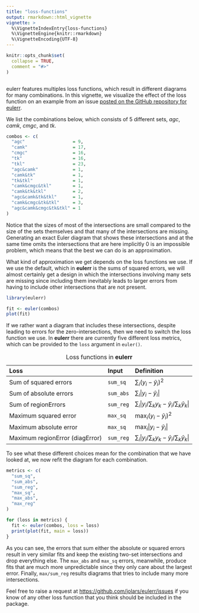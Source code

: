 ```yaml
---
title: "loss-functions"
output: rmarkdown::html_vignette
vignette: >
  %\VignetteIndexEntry{loss-functions}
  %\VignetteEngine{knitr::rmarkdown}
  %\VignetteEncoding{UTF-8}
---
```


```r
knitr::opts_chunk$set(
  collapse = TRUE,
  comment = "#>"
)
```

```r
```

eulerr features multiples loss functions, which result in different diagrams
for many combinations. In this vignette, we visualize the effect of the loss
function on an example from an issue [posted on the GitHub repository for
eulerr](https://github.com/jolars/eulerr/issues/93).

We list the combinations below, which consists of 5 different sets,
*agc*, *camk*, *cmgc*, and *tk*.

```r
combos <- c(
  "agc"                  = 9,
  "camk"                 = 17,
  "cmgc"                 = 16,
  "tk"                   = 16,
  "tkl"                  = 23,
  "agc&camk"             = 1,
  "camk&tk"              = 1,
  "tk&tkl"               = 1,
  "camk&cmgc&tkl"        = 1,
  "camk&tk&tkl"          = 2,
  "agc&camk&tk&tkl"      = 1,
  "camk&cmgc&tk&tkl"     = 3,
  "agc&camk&cmgc&tk&tkl" = 1
)
```

Notice that the sizes of most of the intersections are small compared to the
size of the sets themselves and that many of the
intersections are missing. Generating an exact Euler diagram that shows these
intersections and at the same time omits the intersections that are here
implicitly 0 is an impossible problem, which means that the best
we can do is an approximation.

What kind of approximation we get depends on the loss functions we use.
If we use the default, which in **eulerr** is the sums of squared errors, we
will almost certainly get a design in which the intersections involving many
sets are missing since including them inevitably leads to larger errors from
having to include other intersections that are not present.

```r
library(eulerr)

fit <- euler(combos)
plot(fit)
```

If we rather want a diagram that includes these intersections, despite 
leading to errors for the zero-intersections, then we need to switch the loss
function we use. In **eulerr** there are currently five different
loss metrics, which can be provided to the `loss` argument in `euler()`. 

Table: Loss functions in **eulerr**

Loss                              Input          Definition
----------------------            ------------   -----------------------------
Sum of squared errors             `sum_sq`       $\sum_i (y_i - \hat y_i)^2$
Sum of absolute errors            `sum_abs`      $\sum_i |y_i - \hat y_i|$
Sum of regionErrors               `sum_reg`      $\sum_i \big|y_i/\sum_k y_k - \hat y_i / \sum_k \hat y_k \big|$
Maximum squared error             `max_sq`       $\max_i (y_i - \hat y_i)^2$
Maximum absolute error            `max_sq`       $\max_i |y_i - \hat y_i|$
Maximum regionError (diagError)   `sum_reg`      $\sum_i \big|y_i/\sum_k y_k - \hat y_i / \sum_k \hat y_k \big|$

To see what these different choices mean for the combination that we have
looked at, we now refit the diagram for each combination.

```r
metrics <- c(
  "sum_sq",
  "sum_abs",
  "sum_reg",
  "max_sq",
  "max_abs",
  "max_reg"
)

for (loss in metrics) {
  fit <- euler(combos, loss = loss)
  print(plot(fit, main = loss))
}
```

As you can see, the errors that sum either the absolute or squared errors
result in very similar fits and keep the existing two-set intersections and
drop everything else. The `max_abs` and `max_sq` errors, meanwhile, produce
fits that are much more unpredictable since they only care about the largest
error. Finally, `max/sum_reg` results diagrams that tries to include many more
intersections.

Feel free to raise a request at <https://github.com/jolars/eulerr/issues>
if you know of any other loss function that you think should be included
in the package.
